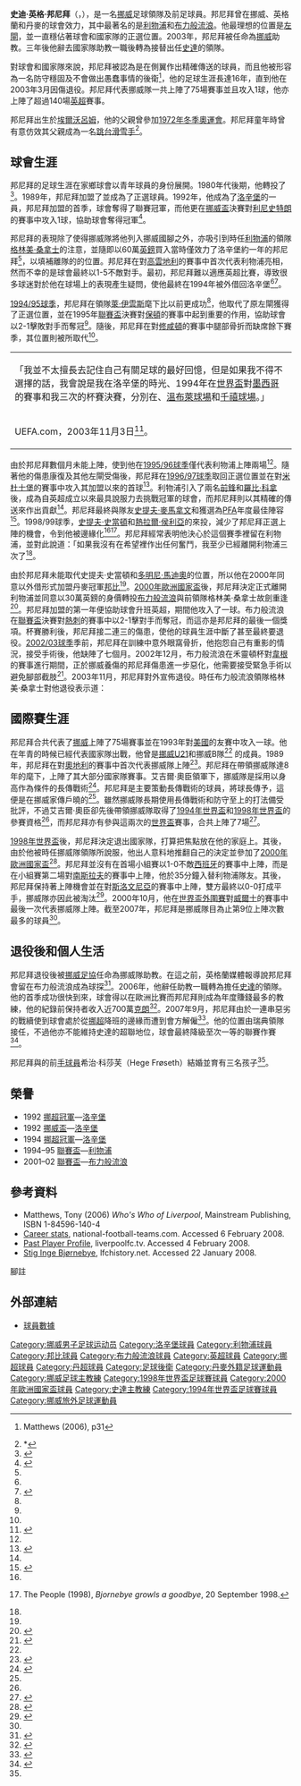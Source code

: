 {{noteTA
|G1=足球
|G2=英超
|G3=FAcup
|G4=uefa
|T=zh-hans:斯蒂格·因格·布约内比;zh-hk:史迪·英格·邦尼拜;
|1=zh-hans:斯蒂格·因格·布约内比; zh-hk:史迪·英格·邦尼拜;
|2=zh-hans:布约内比; zh-hk:邦尼拜;
|3=zh-hans:罗森博格BK;zh-hk:洛辛堡;zh-tw:洛辛堡BK;
|4=zh-hans:布隆德比; zh-hk:邦比;
|5=zh-hans:利勒斯特罗姆; zh-hk:利尼史特朗;
|6=zh-hans:格雷姆·索内斯; zh-hk:格林美·桑拿士;
|7=zh-hans:罗伊·埃文斯;zh-hk:萊·伊雲斯;zh-tw:羅伊·埃雲斯;
|8=zh-hans:罗比·福勒;zh-hk:羅比·科拿;zh-tw:羅比·福勒;
|9=zh-hans:史蒂夫·麦克马纳曼; zh-hk:史提夫·麥馬拿文;
|10=zh-hans:斯迪文·斯汤顿;zh-hk:史提夫·史當頓;zh-tw:史蒂夫·史當頓;
|11=zh-hans:热拉尔·乌利耶;zh-hk:熱拉爾·侯利亞;zh-tw:熱拉爾·烏利耶;
|12=zh:温布利球场;zh-hans:温布利球场;zh-hk:溫布萊球場;zh-tw:溫布萊球場;
|13=zh-hans:千年球场; zh-hant:千禧球場;
|14=zh-hans:多米尼克·玛特欧;zh-hk:多明尼·馬迪奧;zh-tw:多明尼·馬迪奧;
}}
{{Football manager infobox
|          playername = 史迪·英格·邦尼拜<br />Stig Inge Bjørnebye
|               image = Stig inge bjornebye.png
|            fullname = Stig Inge Bjørnebye
|         dateofbirth = {{birth date and age|df=yes|1969|12|11}}
|         cityofbirth = [[埃爾沃呂姆|埃爾沃呂姆]]
|      countryofbirth = {{NOR}}
|              height = {{height|m=1.80}}
|        currentclub  = 
|            position = [[左閘|左閘]]
|          youthyears = 1985–87
|          youthclubs = {{Link-en|埃爾沃呂姆IL|Elverum IL}}
|               years = 1987–88<br />1989–92<br />1992<br />1992–00<br />1994<br />2000<br />2000–03
|               clubs = {{Link-no|史托曼|Strømmen Idrettsforening}}<br />{{Link-en|廣士雲格|Kongsvinger IL}}<br />[[洛辛堡足球會|洛辛堡]] <br />[[利物浦足球會|利物浦]]<br />→ [[洛辛堡足球會|洛辛堡]]<br />→ [[邦比足球會|邦比]]<br />[[布力般流浪足球會|布力般流浪]]<br />'''總計'''
|         caps(goals) = {{0}}19 {{0}}(0)<br />{{0}}62 {{0}}(3)<br />{{0}}21 {{0}}(3)<br />139 {{0}}(2)<br />{{0}}{{0}}8 {{0}}(0)<br />{{0}}13 {{0}}(2)<br />{{0}}55 {{0}}(1)<br />'''317 (11)'''
|       nationalyears = 1989–00
|        nationalteam = [[挪威國家足球隊|挪威]]
| nationalcaps(goals) = {{0}}75 (1)
|        manageryears = 2003–06<br  />2006–07
|        managerclubs = [[挪威國家足球隊|挪威]]（助教）<br />[[史達足球會|史達]]
|           pcupdate = 10:08, 6 March 2008 (UTC)
|           ntupdate = 10:08, 6 March 2008 (UTC)
}}

'''史迪·英格·邦尼拜'''（{{lang-no|'''Stig Inge Bjørnebye'''}}，{{bd|1969年|12月11日|catIdx=Bjørnebye, Stig}}），是一名[[挪威|挪威]]足球領隊及前足球員。邦尼拜曾在挪威、英格蘭和丹麥的球會效力，其中最著名的是[[利物浦足球會|利物浦]]和[[布力般流浪足球會|布力般流浪]]。他最理想的位置是[[左閘|左閘]]，並一直穩佔著球會和國家隊的正選位置。2003年，邦尼拜被任命為[[挪威國家足球隊|挪威]]助教。三年後他辭去國家隊助教一職後轉為接替{{Link-en|湯姆·洛達拉|Tom Nordlie}}出任[[史達足球會|史達]]的領隊。

對球會和國家隊來說，邦尼拜被認為是在側翼作出精確傳送的球員，而且他被形容為一名防守穩固及不會做出愚蠢事情的後衛<ref name="Who">{{en}}Matthews (2006), p31</ref>，他的足球生涯長達16年，直到他在2003年3月因傷退役。邦尼拜代表挪威隊一共上陣了75場賽事並且攻入1球，他亦上陣了超過140場[[英格蘭足球超級聯賽|英超]]賽事。

邦尼拜出生於[[埃爾沃呂姆|埃爾沃呂姆]]，他的父親{{Link-no|祖·英格·邦尼拜|Jo Inge Bjørnebye}}曾參加[[1972年冬季奧林匹克運動會|1972年冬季奧運會]]。邦尼拜童年時曾有意仿效其父親成為一名[[跳台滑雪|跳台滑雪手]]<ref name="NRK">*{{no icon}}{{cite web | title=Stig Inge Bjørnebye | url=http://www.nrk.no/programmer/radio/stjerneklart/1.3367272 | accessdate=2008-02-03 | work=NRK | publisher=NRK | archive-date=2009-04-13 | archive-url=https://web.archive.org/web/20090413212634/http://www.nrk.no/programmer/radio/stjerneklart/1.3367272 | dead-url=no }}</ref>。

== 球會生涯 ==

邦尼拜的足球生涯在家鄉球會{{Link-en|埃爾沃呂姆IL|Elverum IL}}以青年球員的身份展開。1980年代後期，他轉投了{{Link-no|史托曼|Strømmen Idrettsforening}}<ref>{{en}}{{cite web | title=Career statistics - Björnebye, Stig Inge | url=http://www.national-football-teams.com/v2/player.php?id=14667 | accessdate=2008-01-21 | work=national-football-teams.com. | publisher=national-football-teams.com. | archive-date=2011-09-23 | archive-url=https://web.archive.org/web/20110923094531/http://www.national-football-teams.com/v2/player.php?id=14667 | dead-url=no }}</ref>。1989年，邦尼拜加盟了{{Link-en|廣士雲格|Kongsvinger IL}}並成為了正選球員。1992年，他成為了[[洛辛堡足球會|洛辛堡]]的一員，邦尼拜加盟的首季，球會奪得了聯賽冠軍，而他更在[[挪威盃|挪威盃]]決賽對[[利尼史特朗體育會|利尼史特朗]]的賽事中攻入1球，協助球會奪得冠軍<ref name="LFCH">{{en}}{{cite web | title=Stig Inge Bjørnebye | url=http://www.lfchistory.net/player_profile.asp?player_id=268 | accessdate=2008-01-22 | work=lfchistory.net. | publisher=lfchistory.net. | archive-date=2008-03-24 | archive-url=https://web.archive.org/web/20080324014830/http://www.lfchistory.net/player_profile.asp?player_id=268 | dead-url=no }}</ref>。  

邦尼拜的表現除了使得挪威隊將他列入挪威國腳之外，亦吸引到時任[[利物浦足球會|利物浦]]的領隊[[格林美·桑拿士|格林美·桑拿士]]的注意，並隨即以60萬[[英鎊|英鎊]]買入當時僅效力了洛辛堡約一年的邦尼拜<ref name="LFCH"/>，以填補離隊的{{Link-en|大衛·伯勞斯|David Burrows (footballer)}}的位置。邦尼拜在對[[高雲地利足球會|高雲地利]]的賽事中首次代表利物浦亮相，然而不幸的是球會最終以1-5不敵對手。最初，邦尼拜難以適應英超比賽，導致很多球迷對於他在球場上的表現產生疑問，使他最終在1994年被外借回洛辛堡<ref name="Who"/><ref name="LFCTV">{{en}}{{cite web | title=Past Player Profile | url=http://www.liverpoolfc.tv/team/past_players/players/bjornebye | accessdate=2008-02-04 | work=liverpoolfc.tv. | publisher=liverpoolfc.tv. | deadurl=yes | archiveurl=https://web.archive.org/web/20080123140230/http://www.liverpoolfc.tv/team/past_players/players/bjornebye/ | archivedate=2008-01-23 }}</ref>。

[[1994年至1995年英格蘭超級聯賽|1994/95球季]]，邦尼拜在領隊[[萊·伊雲斯|萊·伊雲斯]]麾下比以前更成功<ref name="LFCTV"/>，他取代了原左閘{{Link-en|朱利安·迪斯|Julian Dicks}}獲得了正選位置，並在1995年[[聯賽盃|聯賽盃]]決賽對[[保頓足球會|保頓]]的賽事中起到重要的作用，協助球會以2-1擊敗對手而奪冠<ref name="LFCTV"/>。隨後，邦尼拜在對[[修咸頓足球會|修咸頓]]的賽事中腿部骨折而缺席餘下賽季，其位置則被{{Link-en|史提夫·克尼斯|Steve Harkness}}所取代<ref name="Who"/>。

{| class="toccolours" style="float: left; margin-left: 1em; margin-right: 2em; font-size: 85%; background:#c6dbf7; color:black; width:30em; max-width: 40%;" cellspacing="5"
| style="text-align: left;" | 

「我並不太擅長去記住自己有關足球的最好回憶，但是如果我不得不選擇的話，我會說是我在洛辛堡的時光、1994年在[[國際足協世界盃|世界盃]]對[[墨西哥國家足球隊|墨西哥]]的賽事和我三次的杯賽決賽，分別在{{Link-en|烏勒瓦爾體育場|Ullevål stadion}}、[[溫布萊球場|溫布萊球場]]和[[千禧球場|千禧球場]]。」
|-
| style="text-align: left;" | UEFA.com，2003年11月3日<ref>{{en}}{{cite web | title=Bjørnebye succumbs to eye injury | url=http://www.uefa.com/footballeurope/news/kind=2/newsid=58045.html|accessdate=2008-02-07 |work=UEFA |publisher=UEFA}}</ref>。
 |}
由於邦尼拜數個月未能上陣，使到他在[[1995年至1996年英格蘭超級聯賽|1995/96球季]]僅代表利物浦上陣兩場<ref name="LFCTV"/>。隨著他的傷患康復及其他左閘受傷後，邦尼拜在[[1996年至1997年英格蘭超級聯賽|1996/97球季]]取回正選位置並在對[[米杜士堡足球會|米杜士堡]]的賽事中攻入其加盟以來的首球<ref>{{en}}{{cite web |title=Resurgent Bjornebye Eyes Extended Run |url=http://www.4thegame.com/club/liverpool-fc/news/16747/RESURGENT+BJORNEBYE+EYES+EXTENDED+RUN.html |accessdate=2008-02-08 |work=4thegame.com. |publisher=4thegame.com. }}{{dead link|date=2018年2月 |bot=InternetArchiveBot |fix-attempted=yes }}</ref>。利物浦引入了兩名[[前鋒_(足球)|前鋒]]{{Link-en|史坦·哥利摩亞|Stan Collymore}}和[[羅比·科拿|羅比·科拿]]後，成為自英超成立以來最具說服力去挑戰冠軍的球會，而邦尼拜則以其精確的傳送來作出貢獻<ref name="LFCH"/>。邦尼拜最終與隊友[[史提夫·麥馬拿文|史提夫·麥馬拿文]]和{{Link-en|馬克·胡禮|Mark Wright (footballer born 1963)}}獲選為[[英格蘭職業足球運動員協會|PFA]]年度最佳陣容<ref>{{en}}{{cite web |title=Pick of the Premiership |url=http://www.thefa.com/England/SeniorTeam/NewsAndFeatures/Postings/2005/04/PFA_TeamOfSeason.htm |accessdate=2008-02-05 |work=thefa.com. |publisher=thefa.com. |archive-date=2008-05-11 |archive-url=https://web.archive.org/web/20080511171435/http://www.thefa.com/England/SeniorTeam/NewsAndFeatures/Postings/2005/04/PFA_TeamOfSeason.htm |dead-url=no }}</ref>。1998/99球季，[[史提夫·史當頓|史提夫·史當頓]]和[[熱拉爾·侯利亞|熱拉爾·侯利亞]]的來投，減少了邦尼拜正選上陣的機會，令到他被邊緣化<ref name="LFCTV"/><ref name="Peo">{{en}}The People (1998), ''Bjornebye growls a goodbye'', 20 September 1998.</ref>。邦尼拜經常表明他決心於這個賽季裡留在利物浦，並對此說道：「如果我沒有在希望裡作出任何奮鬥，我至少已經離開利物浦三次了<ref name="Peo"/>。

由於邦尼拜未能取代史提夫·史當頓和[[多明尼·馬迪奧|多明尼·馬迪奧]]的位置，所以他在2000年同意以外借形式加盟丹麥冠軍[[邦比足球會|邦比]]<ref name="LFCTV"/>。[[2000年歐洲國家盃|2000年歐洲國家盃]]後，邦尼拜決定正式離開利物浦並同意以30萬英鎊的身價轉投[[布力般流浪足球會|布力般流浪]]與前領隊格林美·桑拿士故劍重逢<ref>{{en}}{{cite web |title=Bjornebye seals Rovers deal |url=http://news.bbc.co.uk/1/hi/euro2000/teams/norway/806980.stm |accessdate=2008-02-05 |work=BBC |publisher=BBC |archive-date=2002-12-23 |archive-url=https://web.archive.org/web/20021223100541/http://news.bbc.co.uk/1/hi/euro2000/teams/norway/806980.stm |dead-url=no }}</ref>。邦尼拜加盟的第一年便協助球會升班英超，期間他攻入了一球。布力般流浪在[[英格蘭聯賽盃|聯賽盃]]決賽對[[熱刺足球會|熱刺]]的賽事中以2-1擊對手而奪冠，而這亦是邦尼拜的最後一個獎項。杯賽勝利後，邦尼拜接二連三的傷患，使他的球員生涯中斷了甚至最終要退役。[[2002年至2003年英格蘭超級聯賽|2002/03球季]]季前，邦尼拜在訓練中意外眼窩骨折，他抱怨自己有重影的情況，接受手術後，他缺陣了七個月。2002年12月，布力般流浪在禾靈頓杯對[[韋根體育會|韋根]]的賽事進行期間，正於挪威養傷的邦尼拜傷患進一步惡化，他需要接受緊急手術以避免腳部截肢<ref>{{en}}{{cite web | title=Bjornebye in foot fear | url=http://news.bbc.co.uk/sport1/hi/football/teams/b/blackburn_rovers/2667631.stm | accessdate=2008-02-06 | work=BBC | publisher=BBC | archive-date=2003-02-11 | archive-url=https://web.archive.org/web/20030211203556/http://news.bbc.co.uk/sport1/hi/football/teams/b/blackburn_rovers/2667631.stm | dead-url=no }}</ref>。2003年11月，邦尼拜對外宣佈退役。時任布力般流浪領隊格林美·桑拿士對他退役表示道：

{{quote|這是非常難過的一天，很難更糟了。據我所知，因為史迪是一名表現得非常專注和十分完美的足球員。

他是我合作過最好的足球員。我不可能說出比他更好的人，他是一個模範和最佳人選。

史迪有一個美好的職業生涯，他因在訓練場上的奇怪意外令他退役，對他來說，這是一種極大的恥辱，他認為自己的生涯不應就此結束<ref>{{en}}{{cite web | title=Bjornebye Retires | url=http://www.4thegame.com/club/blackburn-rovers-fc/news/124241/BJORNEBYE+RETIRES.html | accessdate=2008-02-06 | work=4thegame.com. | publisher=4thegame.com. }}{{dead link|date=2017年12月 |bot=InternetArchiveBot |fix-attempted=yes }}</ref>。}}

== 國際賽生涯 ==
邦尼拜合共代表了[[挪威國家足球隊|挪威]]上陣了75場賽事並在1993年對[[美國國家足球隊|美國]]的友賽中攻入一球。他在年青的時候已經代表國家隊出戰，他曾是[[挪威21歲以下國家足球隊|挪威U21]]和挪威B隊<ref name="Who"/> 的成員。1989年，邦尼拜在對[[奧地利國家足球隊|奧地利]]的賽事中首次代表挪威隊上陣<ref name="RSSSF">{{en}}{{cite web |title=Norway - Record International Players |url=http://www.rsssf.com/miscellaneous/noo-recintlp.html |accessdate=2008-02-06 |work=rsssf |publisher=rsssf |deadurl=yes |archiveurl=https://web.archive.org/web/20130504194906/http://www.rsssf.com/miscellaneous/noo-recintlp.html |archivedate=2013-05-04 }}</ref>。邦尼拜在帶領挪威隊達8年的{{Link-en|艾吉爾·奧臣|Egil Olsen}}麾下，上陣了其大部分國家隊賽事。艾吉爾·奧臣領軍下，挪威隊是採用以身高作為條件的長傳戰術<ref name="CNN">{{en}}{{cite web | title=Norway's style won't change without Olsen | url=http://sportsillustrated.cnn.com/soccer/world/events/1998/worldcup/news/1998/06/28/norway_reaction | accessdate=2008-02-07 | work=sportsillustrated.cnn.com. | publisher=sportsillustrated.cnn.com. | archive-date=2008-02-18 | archive-url=https://web.archive.org/web/20080218035509/http://sportsillustrated.cnn.com/soccer/world/events/1998/worldcup/news/1998/06/28/norway_reaction/ | dead-url=no }}</ref>。邦尼拜是主要策動長傳戰術的球員，將球長傳予{{Link-en|祖斯汀·費奧|Jostein Flo}}，這便是在挪威家傳戶曉的{{Link-en|費奧傳送|Flo Pass}}<ref name="NRK"/>。雖然挪威隊長期使用長傳戰術和防守至上的打法備受批評，不過艾吉爾·奧臣卻先後帶領挪威隊取得了[[1994年世界盃|1994年世界盃]]和[[1998年世界盃|1998年世界盃]]的參賽資格<ref name="CNN"/>，而邦尼拜亦有參與這兩次的[[國際足協世界盃|世界盃]]賽事，合共上陣了7場<ref>{{en}}{{cite web | title=Stig Bjornebye (Bjornebye Stig Inge) | url=http://www.fifa.com/worldfootball/statisticsandrecords/players/player=46646/ | accessdate=2008-02-07 | work=fifa | publisher=fifa | archive-date=2008-10-11 | archive-url=https://web.archive.org/web/20081011000729/http://www.fifa.com/worldfootball/statisticsandrecords/players/player=46646/ | dead-url=no }}</ref>。

[[1998年世界盃|1998年世界盃]]後，邦尼拜決定退出國家隊，打算把焦點放在他的家庭上。其後，由於他被時任挪威隊領隊所說服，他出人意料地推翻自己的決定並參加了[[2000年歐洲國家盃|2000年歐洲國家盃]]<ref>{{en}}{{cite web | title=Stig Inge Bjornebye | url=http://news.bbc.co.uk/1/hi/euro2000/teams/norway/squad/768636.stm | accessdate=2008-02-06 | work=BBC | publisher=BBC | archive-date=2007-02-17 | archive-url=https://web.archive.org/web/20070217220144/http://news.bbc.co.uk/1/hi/euro2000/teams/norway/squad/768636.stm | dead-url=no }}</ref>。邦尼拜並沒有在首場小組賽以1-0不敵[[西班牙國家足球隊|西班牙]]的賽事中上陣，而是在小組賽第二場對[[南斯拉夫國家足球隊|南斯拉夫]]的賽事中上陣，他於35分鐘入替利物浦隊友{{Link-en|韋格·希金|Vegard Heggem}}。其後，邦尼拜保持著上陣機會並在對[[斯洛文尼亞國家足球隊|斯洛文尼亞]]的賽事中上陣，雙方最終以0-0打成平手，挪威隊亦因此被淘汰<ref>{{en}}{{cite web | title=Stig Inge Bjornebye | url=http://soccernet.espn.go.com/euro2000/norway/player/Bjornebye.html | accessdate=2008-02-07 | work=ESPN | publisher=ESPN | archive-date=2008-05-17 | archive-url=https://web.archive.org/web/20080517010218/http://soccernet.espn.go.com/euro2000/norway/player/Bjornebye.html | dead-url=no }}</ref>。2000年10月，他在[[世界盃外圍賽|世界盃外圍賽]]對[[威爾士國家足球隊|威爾士]]的賽事中最後一次代表挪威隊上陣。截至2007年，邦尼拜是挪威隊目為止第9位上陣次數最多的球員<ref name="RSSSF"/>。

== 退役後和個人生活 ==

邦尼拜退役後被[[挪威足球協會|挪威足協]]任命為挪威隊助教。在這之前，英格蘭媒體報導說邦尼拜會留在布力般流浪成為球探<ref>{{en}}{{cite web|title=New Role Stig|url=http://archive.burnleycitizen.co.uk/2003/12/10/516942.html|accessdate=2008-02-08|work=archive.burnleycitizen.co.uk.|publisher=archive.burnleycitizen.co.uk.|deadurl=yes|archiveurl=https://web.archive.org/web/20081012132933/http://archive.burnleycitizen.co.uk/2003/12/10/516942.html|archivedate=2008-10-12}}</ref>。2006年，他辭任助教一職轉為擔任[[史達足球會|史達]]的領隊。他的首季成功很快到來，球會得以在歐洲比賽而邦尼拜則成為年度賺錢最多的教練，他的紀錄前保持者收入近700萬[[挪威克朗|克朗]]<ref>{{no icon}}{{cite web|title=Bjørnebye best betalte trener|url=http://www.nrksport.no/fotball/eliteserien/1.3728706|accessdate=2008-02-07|work=nrksport.no.|publisher=nrksport.no.|archive-date=2007-12-14|archive-url=https://web.archive.org/web/20071214025534/http://www.nrksport.no/fotball/eliteserien/1.3728706|dead-url=no}}</ref>。2007年9月，邦尼拜由於一連串惡劣的戰續使到球會處於從[[挪威足球超級聯賽|挪超]]降班的邊緣而遭到會方解僱<ref>{{no icon}}{{cite web|title=Det er mitt ansvar|url=http://www.vg.no/pub/vgart.hbs?artid=161732|accessdate=2008-02-07|work=vg.no.|publisher=vg.no.|archive-date=2008-01-19|archive-url=https://web.archive.org/web/20080119202439/http://www.vg.no/pub/vgart.hbs?artid=161732|dead-url=no}}</ref>。他的位置由瑞典領隊{{Link-en|賓尼·連拿厄臣|Benny Lennartsson}}接任，不過他亦不能維持史達的超聯地位，球會最終降級至次一等的聯賽作賽<ref>{{en}}{{cite web|title=Torrid finish for Start|url=http://www.uefa.com/footballeurope/news/kind=2/newsid=613796.html|accessdate=2008-02-08|work=UEFA|publisher=UEFA|archive-date=2008-02-02|archive-url=https://web.archive.org/web/20080202232112/http://www.uefa.com/footballeurope/news/kind=2/newsid=613796.html|dead-url=no}}</ref>。

邦尼拜與{{Link-en|拜亞臣|Byåsen IL}}的前[[手球|手球員]]希治·科莎芙（Hege Frøseth）結婚並育有三名孩子<ref name="NRK"/>。

== 榮譽 ==
* 1992 [[挪威足球超級聯賽|挪超冠軍]]—[[洛辛堡足球會|洛辛堡]]
* 1992 [[挪威盃|挪威盃]]—[[洛辛堡足球會|洛辛堡]]
* 1994 [[挪威足球超級聯賽|挪超冠軍]]—[[洛辛堡足球會|洛辛堡]]
* 1994–95 [[英格蘭聯賽盃|聯賽盃]]—[[利物浦足球會|利物浦]]
* 2001–02 [[英格蘭聯賽盃|聯賽盃]]—[[布力般流浪足球會|布力般流浪]]

== 參考資料 ==
{{refbegin}}
*Matthews, Tony (2006) ''Who's Who of Liverpool'', Mainstream Publishing, ISBN 1-84596-140-4
*[http://www.national-football-teams.com/v2/player.php?id=14667 Career stats]{{Wayback|url=http://www.national-football-teams.com/v2/player.php?id=14667 |date=20110923094531 }}, national-football-teams.com. Accessed 6 February 2008.
*[https://web.archive.org/web/20080123140230/http://www.liverpoolfc.tv/team/past_players/players/bjornebye/ Past Player Profile], liverpoolfc.tv. Accessed 4 February 2008.
*[http://www.lfchistory.net/player_profile.asp?player_id=268 Stig Inge Bjørnebye]{{Wayback|url=http://www.lfchistory.net/player_profile.asp?player_id=268 |date=20090930072212 }}, lfchistory.net. Accessed 22 January 2008.
{{refend}}

;腳註
{{reflist|2}}

== 外部連結 ==
*{{da icon}}[https://web.archive.org/web/20070927004051/http://www.brondby.com/player.asp?sid=41&id=33 球員數據]

{{1996/97年英超PFA年度最佳陣容}}

{{Authority control}}
{{DEFAULTSORT:Bjornebye, Stig Inge}}
[[Category:挪威男子足球运动员|Category:挪威男子足球运动员]]
[[Category:洛辛堡球員|Category:洛辛堡球員]]
[[Category:利物浦球員|Category:利物浦球員]]
[[Category:邦比球員|Category:邦比球員]]
[[Category:布力般流浪球員|Category:布力般流浪球員]]
[[Category:英超球員|Category:英超球員]]
[[Category:挪超球員|Category:挪超球員]]
[[Category:丹超球員|Category:丹超球員]]
[[Category:足球後衛|Category:足球後衛]]
[[Category:丹麥外籍足球運動員|Category:丹麥外籍足球運動員]]
[[Category:挪威足球主教練|Category:挪威足球主教練]]
[[Category:1998年世界盃足球賽球員|Category:1998年世界盃足球賽球員]]
[[Category:2000年歐洲國家盃球員|Category:2000年歐洲國家盃球員]]
[[Category:史達主教練|Category:史達主教練]]
[[Category:1994年世界盃足球賽球員|Category:1994年世界盃足球賽球員]]
[[Category:挪威旅外足球運動員|Category:挪威旅外足球運動員]]